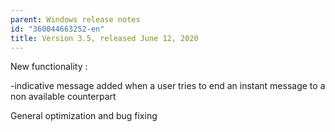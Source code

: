 ```yaml
---
parent: Windows release notes
id: "360044663252-en"
title: Version 3.5, released June 12, 2020
---
```

New functionality :

-indicative message added when a user tries to end an instant message to a non available counterpart

General optimization and bug fixing


